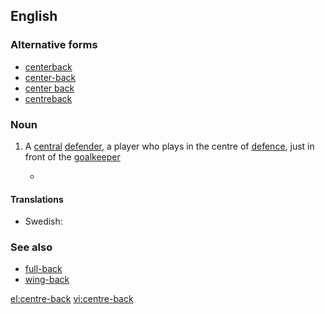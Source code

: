 ==English==

===Alternative forms===
*[[centerback]]
*[[center-back]]
*[[center back]]
*[[centreback]]

===Noun===
{{en-noun|sg=[[centre]]-[[back]]}}

# {{soccer}} A [[central]] [[defender]], a player who plays in the centre of [[defence]], just in front of the [[goalkeeper]]
#* {{quote-news
|year=2011
|date=March 1
|author=Phil McNulty 
|title=Chelsea   2 - 1   Man Utd
|work=BBC
|url=http://news.bbc.co.uk/sport2/hi/football/eng_prem/9405635.stm
|page=
|passage=Ferguson was incensed as referee Martin Atkinson pointed to the spot - and United's sense of injustice deepened when Nemanja Vidic was sent off in stoppage time after receiving a second yellow card for a foul on Ramires, ruling the '''centre-back''' out of the visit to Liverpool on Sunday. }}

====Translations====
{{trans-top|a central defender}}
* Swedish: {{t+|sv|mittback|c}}
{{trans-mid}}
{{trans-bottom}}

===See also===
*[[full-back]]
*[[wing-back]]

[[el:centre-back]]
[[vi:centre-back]]